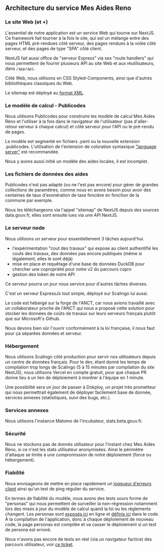 ## Architecture du service Mes Aides Reno

### Le site Web (et +)

L'essentiel de notre application est un service Web qui tourne sur NextJS. Ce framework fait tourner à la fois le site, qui est un mélange entre des pages HTML pré-rendues côté serveur, des pages rendues à la volée côté serveur, et des pages de type "SPA" côté client.

NextJS fait aussi office de "serveur Express" via ses "route handlers" qui nous permettent de fournir plusieurs API au site Web et aux réutilisateurs, dans `/app/api`.

Côté Web, nous utilisons en CSS Styled-Components, ainsi que d'autres bibliothèques classiques du Web.

Le sitemap est déployé au [format XML](https://mesaidesreno.beta.gouv.fr/sitemap.xml).

### Le modèle de calcul - Publicodes

Nous utilisons Publicodes pour construire les modèle de calcul Mes Aides Réno et l'utiliser à la fois dans le navigateur de l'utilisateur (pas d'aller-retour serveur à chaque calcul) et côté serveur pour l'API ou le pré-rendu de pages.

Le modèle est segmenté en fichiers .yaml ou la nouvelle extension .publicodes. L'utilisation de l'extension de coloration syntaxique ["language server"](https://github.com/publicodes/language-server) est recommandée.

Nous y avons aussi initié un modèle des aides locales, il est incomplet.

### Les fichiers de données des aides

Publicodes n'est pas adapté (ou ne l'est pas encore) pour gérer de grandes collections de paramètres, comme nous en avons besoin pour avoir des centaines de taux d'exonération de taxe foncière en fonction de la commune par exemple.

Nous les téléchargeons via l'appel "sitemap" de NextJS depuis des sources data.gouv.fr, elles sont ensuite lues via une API NextJS.

### Le serveur node

Nous utilisons un serveur pour essentiellement 3 tâches aujourd'hui.

- l'expérimentation "cout des travaux" qui expose au client authentifié les couts des travaux, des données pas encore publiques (même si légalement, elles le sont déjà)
- mise en place et requêtage d'une base de données DuckDB pour chercher une copropriété pour notre v2 du parcours copro
- gestion des token de notre API

Ce serveur pourra un jour nous service pour d'autres tâches diverses.

C'est un serveur ExpressJs tout simple, déployé sur Scalingo lui aussi.

Le code est hébergé sur la forge de l'ANCT, car nous avions travaillé avec un collaborateur proche de l'ANCT qui nous a proposé cette solution pour stocker les données de coûts de travaux sur leurs serveurs français plutôt que sur Microsoft's Github.

Nous devons bien sûr l'ouvrir conformément à la loi française, il nous faut pour ça séparées données et serveur.

### Hébergement

Nous utilisons Scalingo côté production pour servir nos utilisateurs depuis un centre de données français. Pour le dev, étant donné les temps de compilation trop longs de Scalingo (5 à 15 minutes par compilation du site NextJS), nous utilisons Vercel en compte gratuit, pour que chaque PR donne lieu à un lien de déploiement à montrer à l'équipe en 1 minute.

Une possibilité sera un jour de passer à Dokploy, un projet très prometteur qui nous permettrait également de déployer facilement base de donnée, services annexes (statistiques, suivi des bugs, etc.).

### Services annexes

Nous utilisons l'instance Matomo de l'incubateur, stats.beta.gouv.fr.

### Sécurité

Nous ne stockons pas de donnés utilisateur pour l'instant chez Mes Aides Réno, si ce n'est les stats utilisateur anonymisées. Ainsi le périmètre d'attaque se limite à une compromission de notre déploiement (force ou hébergement).

### Fiabilité

Nous envisageons de mettre en place rapidement un [loggueur d'erreurs client](https://github.com/betagouv/reno/issues/385) ainsi qu'un test de ping régulier du service. 

En termes de fiabilité du modèle, nous avons des tests sours forme de "personas" qui nous permettent de surveiller la non-régression notamment lors des mises à jour du modèle de calcul quand la loi ou les règlements changent. Les personas sont [exposés ici](https://mesaidesreno.beta.gouv.fr/personas) en ligne et [définis ici](https://github.com/betagouv/reno/blob/master/app/personas.yaml) dans le code. À la compilation de l'application, donc à chaque déploiement de nouveau code, la page personas est compilée et va casser le déploiement si un test de persona est erroné.



Nous n'avons pas encore de tests en réel (via un navigateur factice) des parcours utilisateur, voir [ce ticket](https://github.com/betagouv/reno/issues/47).  
